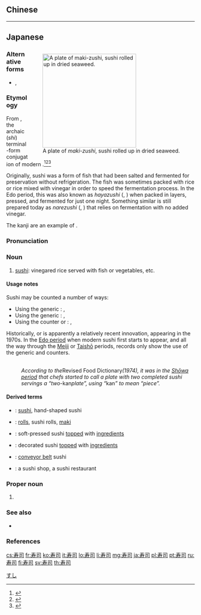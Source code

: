 {{also|壽司}}
==Chinese==
{{zh-see|壽司}}

----

==Japanese==
<div style="float:right;">
{{wikipedia|lang=ja}}
{{wikipedia|Sushi}}
[[File:Makizushi Tekkamaki 1.jpg|thumb|250px|A plate of ''maki-zushi'', sushi rolled up in dried seaweed.]]
</div>
{{ja-kanjitab|す|し|yomi=o}}

===Alternative forms===
* {{ja-l|鮨}}, {{ja-l|鮓}}

===Etymology===
From {{m|ja|酸し|tr=sushi||sour}}, the archaic {{lang|ja|し}} (''shi'') terminal-form conjugation of modern {{m|ja|酸い|tr=sui||sour}}.<ref name="KDJ">{{R:Kokugo Dai Jiten}}</ref><ref name="DJR">{{R:Daijirin}}</ref><ref name="DJS">{{R:Daijisen}}</ref>

Originally, sushi was a form of fish that had been salted and fermented for preservation without refrigeration. The fish was sometimes packed with rice or rice mixed with vinegar in order to speed the fermentation process. In the Edo period, this was also known as ''hayazushi'' ({{ja-l|早鮨}}, {{ja-l|早鮓}}) when packed in layers, pressed, and fermented for just one night. Something similar is still prepared today as ''narezushi'' ({{ja-l|馴鮨}}, {{ja-l|熟鮨}}) that relies on fermentation with no added vinegar.

The kanji are an example of {{ja-ateji|sort=すし}}.

===Pronunciation===
{{ja-pron|yomi=on|すし|acc=2|acc_ref=DJR,SMK5,NHK|acc2=1|acc2_ref=DJR,SMK5,NHK}}

===Noun===
{{ja-noun|すし|kyu=壽司}}

# [[sushi]]: vinegared rice served with fish or vegetables, etc.

====Usage notes====
Sushi may be counted a number of ways:
* Using the generic {{ja-l|つ||tsu}}: {{ja-l|一つ||hitotsu}}, {{ja-l|二つ||futatsu}}
* Using the generic {{ja-l|個||ko}}: {{ja-l|[[一]][[個]]||ikko}}, {{ja-l|[[二]][[個]]||niko}}
* Using the counter {{ja-l|かん}} or {{ja-l|貫||kan}}: {{ja-l|[[一]][[貫]]||ikkan}}, {{ja-l|[[二]][[貫]]||nikan}}
Historically, {{ja-l|かん}} or {{ja-l|貫||kan}} is apparently a relatively recent innovation, appearing in the 1970s. In the [[w:Edo period|Edo period]] when modern sushi first starts to appear, and all the way through the [[w:Meiji period|Meiji]] or [[w:Taishō period|Taishō]] periods, records only show the use of the generic {{ja-l|つ||tsu}} and {{ja-l|個||ko}} counters.<ref>{{cite-book
|author={{lang|ja|飯田朝子}} (Asako Iida)
|editor={{lang|ja|町田健}} (Ken Machida)
|title={{lang|ja|数え方の辞典}} (''Kazoekata no Jiten'', “Counter Dictionary”)
|url=http://www.japanknowledge.com/contents/material/kze/html/column/column_kaz_09.html
|accessdate=2013-07-08
|year=2004
|month=04
|publisher={{w|Shōgakukan}}
|location={{w|Tōkyō}}
|language=Japanese
}}
: {{lang|ja|『改訂食品事典』(1974)によると、昭和時代、仕上げた料理を2個盛り付けることを料理人の間で「にかん盛り」と言うようになり、「かん」を「個」の意味で使ったとあります。}}<br/>''According to the ''Revised Food Dictionary'' (1974), it was in the [[w:Shōwa period|Shōwa period]] that chefs started to call a plate with two completed sushi servings a “two-''kan'' plate”, using “''kan''” to mean “piece”.''</ref>

====Derived terms====
{{der-top}}
* {{ja-r|握り寿司|にぎりずし}}: [[sushi]], hand-shaped sushi
* {{ja-r|巻き寿司|まきずし}}: [[rolls]], sushi rolls, [[maki]]
* {{ja-r|押し寿司|おしずし}}: soft-pressed sushi [[topped]] with [[ingredients]]
* {{ja-r|ちらし寿司|ちらしずし}}: decorated sushi [[topped]] with [[ingredients]]
* {{ja-r|回%転%寿%司|かい%てん% す%し}}: [[conveyor belt]] sushi
* {{ja-r|寿%司%店|す%し%てん}}: a sushi shop, a sushi restaurant
{{der-bottom}}

===Proper noun===
{{ja-pos|proper|ひさし}}

# {{given name|male|lang=ja|sort=ひさし}}

===See also===
* {{l|ja|Appendix:Japanese sushi terms}}

===References===
<references/>

[[Category:ja:Foods|すし]]

[[cs:寿司]]
[[fr:寿司]]
[[ko:寿司]]
[[it:寿司]]
[[lo:寿司]]
[[li:寿司]]
[[mg:寿司]]
[[ja:寿司]]
[[pl:寿司]]
[[pt:寿司]]
[[ru:寿司]]
[[fi:寿司]]
[[sv:寿司]]
[[th:寿司]]